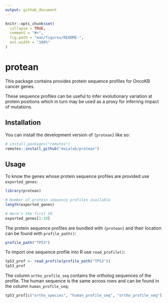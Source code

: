 ```yaml
---
output: github_document
---
```


<!-- README.md is generated from README.Rmd. Please edit that file -->

```r
knitr::opts_chunk$set(
  collapse = TRUE,
  comment = "#>",
  fig.path = "man/figures/README-",
  out.width = "100%"
)
```

# protean

<!-- badges: start -->
<!-- badges: end -->

This package contains provides protein sequence profiles for OncoKB cancer
genes.

These sequence profiles can be useful to infer evolutionary variation at protein
positions which in turn may be used as a proxy for inferring impact of
mutations.

## Installation

You can install the development version of `{protean}` like so:

``` r
# install.packages("remotes")
remotes::install_github("maialab/protean")
```

## Usage

To know the genes whose protein sequence profiles are provided use
`exported_genes`:

```r
library(protean)

# Number of protein sequence profiles available
length(exported_genes)

# Here's the first 10
exported_genes[1:10]
```

The protein sequence profiles are bundled with `{protean}` and their location
can be found with `profile_path()`:

```r
profile_path("TP53")
```

To import one sequence profile into R use `read_profile()`:

```r
tp53_prof <- read_profile(profile_path("TP53"))
tp53_prof
```

The column `ortho_profile_seq` contains the ortholog sequences of the profile. The human sequence is the same across rows and can be found in the column `human_profile_seq`:

```r
tp53_prof[c("ortho_species", "human_profile_seq", "ortho_profile_seq")]
```
